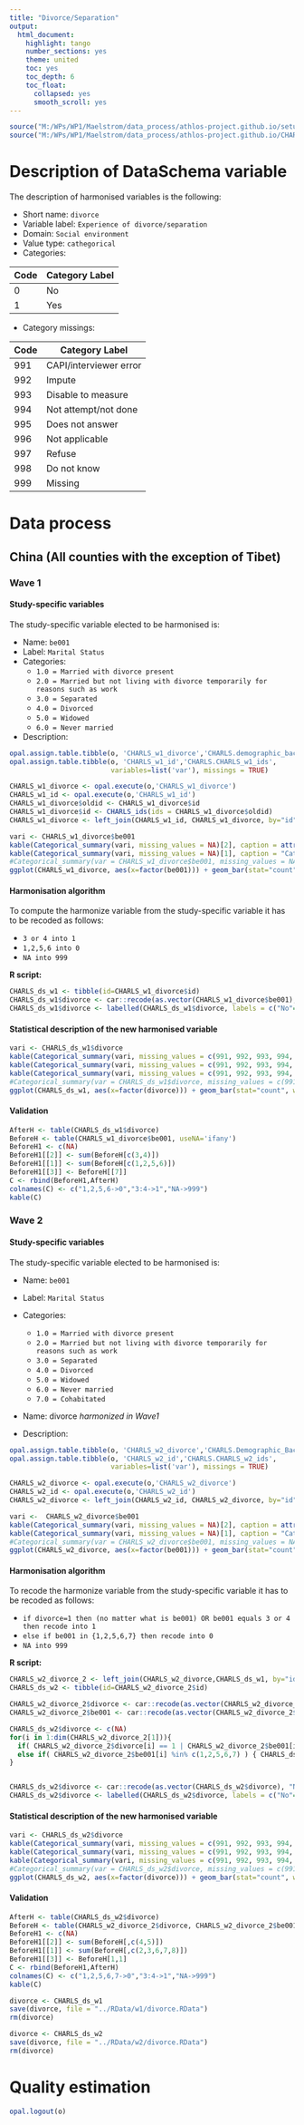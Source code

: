 ```yaml
---
title: "Divorce/Separation"
output:
  html_document:
    highlight: tango
    number_sections: yes
    theme: united
    toc: yes
    toc_depth: 6
    toc_float:
      collapsed: yes
      smooth_scroll: yes
---
```


<!-- ########################################################## --> 

<!-- # Installation, loading packages -->
<!-- **R script:** -->

```r
source("M:/WPs/WP1/Maelstrom/data_process/athlos-project.github.io/setup_ania.r")
source("M:/WPs/WP1/Maelstrom/data_process/athlos-project.github.io/CHARLS/9_Social_env_life_events/CHARLS_ids.r")

```

<!-- ########################################################## --> 



# Description of DataSchema variable

The description of harmonised variables is the following:

* Short name: `divorce`
* Variable label: `Experience of divorce/separation`
* Domain: `Social environment`
* Value type: `cathegorical`
* Categories:

**Code** | **Category Label**
-------- | ------------------
0        | No
1        | Yes


* Category missings: 

**Code** | **Category Label**
----| ------------------
991 | CAPI/interviewer error
992 | Impute
993 | Disable to measure
994 | Not attempt/not done
995 | Does not answer
996 | Not applicable
997 | Refuse
998 | Do not know
999 | Missing


<!-- ########################################################## --> 

# Data process

## China (All counties with the exception of Tibet)

### Wave 1 

#### Study-specific variables

The study-specific variable elected to be harmonised is:

* Name: `be001`
* Label: `Marital Status`
* Categories: 
    + `1.0 = Married with divorce present`
    + `2.0 = Married but not living with divorce temporarily for reasons such as work`
    + `3.0 = Separated`
    + `4.0 = Divorced`
    + `5.0 = Widowed`
    + `6.0 = Never married`

    

* Description: 
```r
opal.assign.table.tibble(o, 'CHARLS_w1_divorce','CHARLS.demographic_background_modif_Laia_baseline',variables=list('be001'), missings = TRUE)
opal.assign.table.tibble(o, 'CHARLS_w1_id','CHARLS.CHARLS_w1_ids',
                         variables=list('var'), missings = TRUE)

```

```r
CHARLS_w1_divorce <- opal.execute(o,'CHARLS_w1_divorce')
CHARLS_w1_id <- opal.execute(o,'CHARLS_w1_id')
CHARLS_w1_divorce$oldid <- CHARLS_w1_divorce$id
CHARLS_w1_divorce$id <- CHARLS_ids(ids = CHARLS_w1_divorce$oldid)
CHARLS_w1_divorce <- left_join(CHARLS_w1_id, CHARLS_w1_divorce, by="id")[,-2]

vari <- CHARLS_w1_divorce$be001
kable(Categorical_summary(vari, missing_values = NA)[2], caption = attributes(vari)$`spss::shortName`)
kable(Categorical_summary(vari, missing_values = NA)[1], caption = "Category")
#Categorical_summary(var = CHARLS_w1_divorce$be001, missing_values = NA)
ggplot(CHARLS_w1_divorce, aes(x=factor(be001))) + geom_bar(stat="count", width=0.4, fill="steelblue") + xlab("Marital Status") + ylab("Frequency")
```

#### Harmonisation algorithm
To compute the harmonize variable from the study-specific variable it has to be recoded as follows:

* `3 or 4 into 1`
* `1,2,5,6 into 0`
* `NA into 999`

**R script:**

```r
CHARLS_ds_w1 <- tibble(id=CHARLS_w1_divorce$id)
CHARLS_ds_w1$divorce <- car::recode(as.vector(CHARLS_w1_divorce$be001), " 3:4='1'; 1:2='0'; 5:6='0'; NA='999'")
CHARLS_ds_w1$divorce <- labelled(CHARLS_ds_w1$divorce, labels = c("No"=0, "Yes"=1, "Missing"=999, "Do not know"=998, "Refuse"=997, "Not attempt not done"=996, "Does not answer"=995,  "Not applicable"=994, "Disable to measure"=993, "Impute"=992, "CAPI interviewer error"=991))
```

#### Statistical description of the new harmonised variable
```r
vari <- CHARLS_ds_w1$divorce
kable(Categorical_summary(vari, missing_values = c(991, 992, 993, 994, 995, 996, 997, 998, 999))[3]) 
kable(Categorical_summary(vari, missing_values = c(991, 992, 993, 994, 995, 996, 997, 998, 999))[1], caption = "Category")
kable(Categorical_summary(vari, missing_values = c(991, 992, 993, 994, 995, 996, 997, 998, 999))[2], caption = "Type of missing")
#Categorical_summary(var = CHARLS_ds_w1$divorce, missing_values = c(991, 992, 993, 994, 995, 996, 997, 998, 999))
ggplot(CHARLS_ds_w1, aes(x=factor(divorce))) + geom_bar(stat="count", width=0.4, fill="steelblue") + xlab("Experience of divorce/separation") + ylab("Frequency")
```

#### Validation
```r
AfterH <- table(CHARLS_ds_w1$divorce)
BeforeH <- table(CHARLS_w1_divorce$be001, useNA='ifany')
BeforeH1 <- c(NA)
BeforeH1[[2]] <- sum(BeforeH[c(3,4)])
BeforeH1[[1]] <- sum(BeforeH[c(1,2,5,6)])
BeforeH1[[3]] <- BeforeH[[7]]
C <- rbind(BeforeH1,AfterH)
colnames(C) <- c("1,2,5,6->0","3:4->1","NA->999")
kable(C)
```



### Wave 2

#### Study-specific variables

The study-specific variable elected to be harmonised is:

* Name: `be001`
* Label: `Marital Status`
* Categories: 
    + `1.0 = Married with divorce present`
    + `2.0 = Married but not living with divorce temporarily for reasons such as work`
    + `3.0 = Separated`
    + `4.0 = Divorced`
    + `5.0 = Widowed`
    + `6.0 = Never married`
    + `7.0 = Cohabitated`
    
* Name: divorce *harmonized in Wave1*

* Description: 
```r
opal.assign.table.tibble(o, 'CHARLS_w2_divorce','CHARLS.Demographic_Background_wave2',variables=list('be001'), missings = TRUE)
opal.assign.table.tibble(o, 'CHARLS_w2_id','CHARLS.CHARLS_w2_ids',
                         variables=list('var'), missings = TRUE)

```

```r
CHARLS_w2_divorce <- opal.execute(o,'CHARLS_w2_divorce')
CHARLS_w2_id <- opal.execute(o,'CHARLS_w2_id')
CHARLS_w2_divorce <- left_join(CHARLS_w2_id, CHARLS_w2_divorce, by="id")[,-2]

vari <-  CHARLS_w2_divorce$be001
kable(Categorical_summary(vari, missing_values = NA)[2], caption = attributes(vari)$`spss::shortName`)
kable(Categorical_summary(vari, missing_values = NA)[1], caption = "Category")
#Categorical_summary(var = CHARLS_w2_divorce$be001, missing_values = NA)
ggplot(CHARLS_w2_divorce, aes(x=factor(be001))) + geom_bar(stat="count", width=0.4, fill="steelblue") + xlab("Marital Status") + ylab("Frequency")
```

#### Harmonisation algorithm
To recode the harmonize variable from the study-specific variable it has to be recoded as follows:  

* `if divorce=1 then (no matter what is be001) OR be001 equals 3 or 4 then recode into 1`
* `else if be001 in {1,2,5,6,7} then recode into 0`
* `NA into 999`

**R script:**

```r
CHARLS_w2_divorce_2 <- left_join(CHARLS_w2_divorce,CHARLS_ds_w1, by="id")
CHARLS_ds_w2 <- tibble(id=CHARLS_w2_divorce_2$id)

CHARLS_w2_divorce_2$divorce <- car::recode(as.vector(CHARLS_w2_divorce_2$divorce), "NA='-999'")
CHARLS_w2_divorce_2$be001 <- car::recode(as.vector(CHARLS_w2_divorce_2$be001), "NA='-999'")

CHARLS_ds_w2$divorce <- c(NA)  
for(i in 1:dim(CHARLS_w2_divorce_2[1])){
  if( CHARLS_w2_divorce_2$divorce[i] == 1 | CHARLS_w2_divorce_2$be001[i] %in% c(3,4) ) { CHARLS_ds_w2$divorce[i] = 1 }
  else if( CHARLS_w2_divorce_2$be001[i] %in% c(1,2,5,6,7) ) { CHARLS_ds_w2$divorce[i] = 0 }
}


CHARLS_ds_w2$divorce <- car::recode(as.vector(CHARLS_ds_w2$divorce), "NA='999'")
CHARLS_ds_w2$divorce <- labelled(CHARLS_ds_w2$divorce, labels = c("No"=0, "Yes"=1, "Missing"=999, "Do not know"=998, "Refuse"=997, "Not attempt not done"=996, "Does not answer"=995,  "Not applicable"=994, "Disable to measure"=993, "Impute"=992, "CAPI interviewer error"=991))
```

#### Statistical description of the new harmonised variable
```r
vari <- CHARLS_ds_w2$divorce
kable(Categorical_summary(vari, missing_values = c(991, 992, 993, 994, 995, 996, 997, 998, 999))[3]) 
kable(Categorical_summary(vari, missing_values = c(991, 992, 993, 994, 995, 996, 997, 998, 999))[1], caption = "Category")
kable(Categorical_summary(vari, missing_values = c(991, 992, 993, 994, 995, 996, 997, 998, 999))[2], caption = "Type of missing")
#Categorical_summary(var = CHARLS_ds_w2$divorce, missing_values = c(991, 992, 993, 994, 995, 996, 997, 998, 999))
ggplot(CHARLS_ds_w2, aes(x=factor(divorce))) + geom_bar(stat="count", width=0.4, fill="steelblue") + xlab("Experience of divorce/separation") + ylab("Frequency")
```

#### Validation
```r
AfterH <- table(CHARLS_ds_w2$divorce)
BeforeH <- table(CHARLS_w2_divorce_2$divorce, CHARLS_w2_divorce_2$be001, useNA='ifany')
BeforeH1 <- c(NA)
BeforeH1[[2]] <- sum(BeforeH[,c(4,5)])
BeforeH1[[1]] <- sum(BeforeH[,c(2,3,6,7,8)])
BeforeH1[[3]] <- BeforeH[1,1]
C <- rbind(BeforeH1,AfterH)
colnames(C) <- c("1,2,5,6,7->0","3:4->1","NA->999")
kable(C)
```

```r
divorce <- CHARLS_ds_w1
save(divorce, file = "../RData/w1/divorce.RData")
rm(divorce)

divorce <- CHARLS_ds_w2
save(divorce, file = "../RData/w2/divorce.RData")
rm(divorce)


```

# Quality estimation
```r
opal.logout(o)
```
